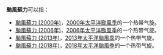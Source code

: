 {{NoteTA
|G1=TyphoonNew
|G2=TyphoonOld
|G3=Weather
}}
'''颱風蘇力'''可以指：

*[[颱風蘇力_(2000年)|颱風蘇力 (2000年)]]，[[2000年太平洋颱風季|2000年太平洋颱風季]]的一个热带气旋。
*[[颱風蘇力_(2006年)|颱風蘇力 (2006年)]]，[[2006年太平洋颱風季|2006年太平洋颱風季]]的一个热带气旋。
*[[颱風蘇力_(2013年)|颱風蘇力 (2013年)]]，[[2013年太平洋颱風季|2013年太平洋颱風季]]的一个热带气旋。
*[[颱風蘇力_(2018年)|颱風蘇力 (2018年)]]，[[2018年太平洋颱風季|2018年太平洋颱風季]]的一个热带气旋。

{{消歧义|cat=热带气旋消歧义}}

{{start box}}
{{succession box|[[強烈熱帶風暴溫比亞|普拉桑]]|[[颱風西馬侖|西馬侖]]|太平洋颱風季名稱|蘇力}}
{{end box}}

{{太平洋颱風季熱帶氣旋名單}}